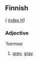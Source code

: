 ==Finnish==
( [[Wiktionary:Finnish_index_h|index H]])

===Adjective===
'''harmaa''

# [[grey]], [[gray]]